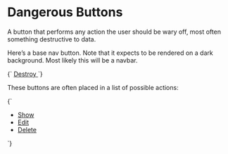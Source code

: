 
<Meta title="Objects/Button--danger" />

# Dangerous Buttons

A button that performs any action the user should be wary off, most often something destructive to data.

Here’s a base nav button. Note that it expects to be rendered on a dark background. Most likely this will be a navbar.

<Canvas>
  <Story name="Button--danger">
    {`
      <a href="/" class="o-button o-button--danger">
        Destroy
      </a>
    `}
  </Story>
</Canvas>

These buttons are often placed in a list of possible actions:

<Canvas>
  <Story name="Button--danger list">
    {`
      <ul class="o-list-reset l-flex">
        <li class="u-margin-s--right">
          <a href="/" class="o-button o-button">
            Show
          </a>
        </li>
        <li class="u-margin-s--right">
          <a href="/" class="o-button o-button">
            Edit
          </a>
        </li>
        <li class="u-margin-s--right">
          <a href="/" class="o-button o-button--danger">
            Delete
          </a>
        </li>
      </ul>
    `}
  </Story>
</Canvas>
